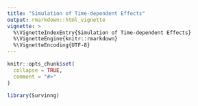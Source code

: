 ```yaml
---
title: "Simulation of Time-dependent Effects"
output: rmarkdown::html_vignette
vignette: >
  %\VignetteIndexEntry{Simulation of Time-dependent Effects}
  %\VignetteEngine{knitr::rmarkdown}
  %\VignetteEncoding{UTF-8}
---
```


```r
knitr::opts_chunk$set(
  collapse = TRUE,
  comment = "#>"
)
```

```r
library(Survinng)
```
